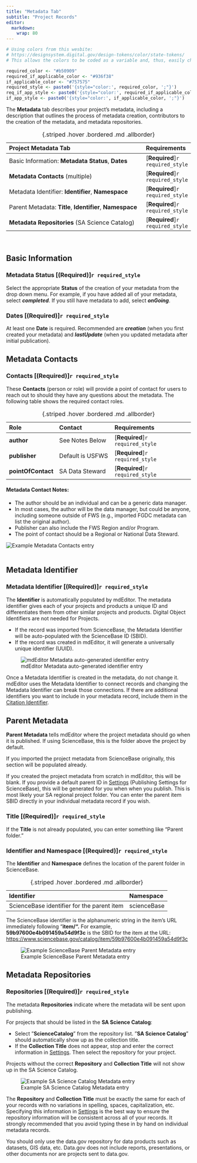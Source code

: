 ```yaml
---
title: "Metadata Tab"
subtitle: "Project Records"
editor: 
  markdown: 
    wrap: 80
---
```


```r
# Using colors from this wesbite:
# https://designsystem.digital.gov/design-tokens/color/state-tokens/
# This allows the colors to be coded as a variable and, thus, easily changed.

required_color <- "#b50909"
required_if_applicable_color <- "#936f38"
if_applicable_color <- "#757575"
required_style <- paste0('{style="color:', required_color, ';"}')
req_if_app_style <- paste0('{style="color:', required_if_applicable_color,';"}')
if_app_style <- paste0('{style="color:', if_applicable_color, ';"}')
```

The **Metadata** tab describes your project's metadata, including a description 
that outlines the process of metadata creation, contributors to the creation of 
the metadata, and metadata repositories.

| Project Metadata Tab                              | Requirements |
|:------------------------------------------|:----------|
| Basic Information: **Metadata Status**, **Dates**           | [**Required**]`r required_style` |
| **Metadata Contacts** (multiple)                            | [**Required**]`r required_style` |
| Metadata Identifier: **Identifier**, **Namespace**          | [**Required**]`r required_style` |
| Parent Metadata: **Title**, **Identifier**, **Namespace**   | [**Required**]`r required_style` |
| **Metadata Repositories** (SA Science Catalog)              | [**Required**]`r required_style` |
: {.striped .hover .bordered .md .allborder} 

<br/>

## Basic Information

### Metadata Status [(Required)]`r required_style`

Select the appropriate **Status** of the creation of your metadata from the drop
down menu. For example, if you have added all of your metadata, select
***completed***. If you still have metadata to add, select ***onGoing***.

### Dates [(Required)]`r required_style`

At least one **Date** is required. Recommended are ***creation*** (when you 
first created your metadata) and ***lastUpdate*** (when you updated metadata 
after initial publication).

## Metadata Contacts

### **Contacts** [(Required)]`r required_style` 
These **Contacts** (person or role) will provide a point of contact for 
users to reach out to should they have any questions about the 
metadata. The following table shows the required contact roles. 

| Role           | Contact         | Requirements              |
|:---------------|:-----------------|:-------------------------|
| **author**         | See Notes Below  | [**Required**]`r required_style`   |
| **publisher**      | Default is USFWS | [**Required**]`r required_style`   |
| **pointOfContact** | SA Data Steward  | [**Required**]`r required_style`   |
: {.striped .hover .bordered .md .allborder} 


#### Metadata Contact Notes:

-   The author should be an individual and can be a generic data manager.
-   In most cases, the author will be the data manager, but could be anyone,
    including someone outside of FWS (e.g., imported FGDC metadata can list the
    original author).
-   Publisher can also include the FWS Region and/or Program.
-   The point of contact should be a Regional or National Data Steward.

![Example Metadata Contacts entry](../../assets/example_metadata_contacts.png)
<br/>
<br/>

## Metadata Identifier

### Metadata Identifier [(Required)]`r required_style` 

The **Identifier** is automatically populated by mdEditor. The metadata
identifier gives each of your projects and products a unique ID and
differentiates them from other similar projects and products. Digital Object
Identifiers are not needed for Projects.

-   If the record was imported from ScienceBase, the Metadata Identifier will be
    auto-populated with the ScienceBase ID (SBID).
-   If the record was created in mdEditor, it will generate a universally unique
    identifier (UUID).

![mdEditor Metadata auto-generated identifier entry](../../assets/metadata_auto_generated_identifier.png)

:::{.callout-warning}
Once a Metadata Identifier is created in the metadata,
do not change it. mdEditor uses the Metadata Identifier to connect records and
changing the Metadata Identifier can break those connections. If there are
additional identifiers you want to include in your metadata record, include them
in the [Citation Identifier](main_tab_project.qmd#identifier). 
:::

## Parent Metadata

**Parent Metadata** tells mdEditor where the project metadata should go when it
is published. If using ScienceBase, this is the folder above the project by
default.

If you imported the project metadata from ScienceBase originally, this section
will be populated already.

If you created the project metadata from scratch in mdEditor, this will be
blank. If you provide a default parent ID in
[Settings](../settings.qmd#publishing-settings) (Publishing Settings for
ScienceBase), this will be generated for you when when you publish. This is most
likely your SA regional project folder. You can enter the parent item SBID
directly in your individual metadata record if you wish.

### Title [(Required)]`r required_style` 

If the **Title** is not already populated, you can enter something like 
"Parent folder."

### Identifier and Namespace [(Required)]`r required_style`

The **Identifier** and **Namespace** defines the location of the parent folder 
in ScienceBase.

| Identifier                                 | Namespace   |
|:-------------------------------------------|:------------|
| ScienceBase identifier for the parent item | scienceBase |
: {.striped .hover .bordered .md .allborder} 

:::{.callout-info}
The ScienceBase identifier is the alphanumeric string in
the item's URL immediately following "**item/".** For example,
**59b97600e4b091459a54d9f3c** is the SBID for the item at the URL:
<https://www.sciencebase.gov/catalog/item/59b97600e4b091459a54d9f3c> 
:::

![Example ScienceBase Parent Metadata entry](../../assets/example_sb_parent_metadata.png)

## Metadata Repositories

### Repositories [(Required)]`r required_style`
The metadata **Repositories** indicate where the metadata will be sent upon 
publishing.

For projects that should be listed in the **SA Science Catalog**: 

- Select ”**ScienceCatalog**” from the repository list. ”**SA Science Catalog**” 
should automatically show up as the collection title. 
- If the **Collection Title** does not appear, stop and enter the correct 
information in [Settings](../settings.qmd). Then select the repository for your 
project. 

Projects without the correct **Repository** and **Collection Title** will not 
show up in the SA Science Catalog.

![Example SA Science Catalog Metadata entry](../../assets/example_sa_science_catalog_metadata.png)

::: {.callout-warning icon=false}
The **Repository** and **Collection Title** must be exactly the same for each 
of your records with no variations in spelling, spaces, capitalization, etc. 
Specifying this information in [Settings](../settings.qmd#publishing-settings) 
is the best way to ensure the repository information will be consistent across 
all of your records. It strongly recommended that you avoid typing these in by 
hand on individual metadata records. 
:::

::: {.callout-note icon=false}
You should only use the data.gov repository for data
products such as datasets, GIS data, etc. Data.gov does not include reports,
presentations, or other documents nor are projects sent to data.gov.
:::
